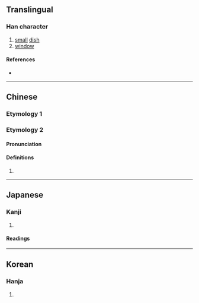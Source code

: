 {{character info}}
==Translingual==

===Han character===
{{Han char|rn=75|rad=木|as=09|sn=13|four=44994|canj=DPTD|ids=⿰木枼}}

# [[small]] [[dish]]
# [[window]]

====References====
* {{Han ref|kx=0541.020|dkj=15167|dj=0928.110|hdz=21243.100|uh=696A|ud=26986|bh=DDD1|bd=56785}}

----

==Chinese==

===Etymology 1===
{{zh-see|碟|v}}

===Etymology 2===
{{zh-forms}}

====Pronunciation====
{{zh-pron
|m=dié
|c=dip6,jip6
|mn=ia̍p
|h=pfs=
|md=
|w=
|mc=y
|oc=y
|cat=
}}

====Definitions====
{{zh-hanzi}}

# {{rfdef|zh}}

----

==Japanese==

===Kanji===
{{ja-kanji|grade=|rs=木09}}

# {{rfdef|ja|sort=木09}}

====Readings====
{{ja-readings
|goon=じょう<でふ, よう<えふ
|kanon=ちょう<てふ, よう<えふ
|kun=[[まど]] (mado), [[すのこ]] (sunoko), [[ふだ]] (fuda)}}

----

==Korean==

===Hanja===
{{ko-hanja|hangeul=접|eumhun=|rv=jeop|mr=chŏp|y=cep}}

# {{rfdef|ko|sort=木09}}